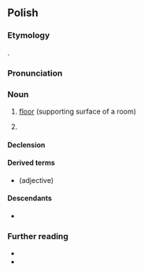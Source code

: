 {{also|podloga}}
==Polish==
{{wp|lang=pl}}

===Etymology===
{{deverbal|pl|podłożyć}}.

===Pronunciation===
{{pl-p|a=Pl-podłoga.ogg}}

===Noun===
{{pl-noun|f}}

# [[floor]] (supporting surface of a room)
# {{lb|pl|mathematics|colloquial}} {{l|en|[[floor]]}}

====Declension====
{{pl-decl-noun-f|podło|g|genp=podłóg}}

====Derived terms====
* {{l|pl|podłogowy}} (adjective)

====Descendants====
* {{desc|yi|פּאָדלאָגע|bor=1}}

===Further reading===
* {{R:pl:WSJP}}
* {{R:pl:PWN}}